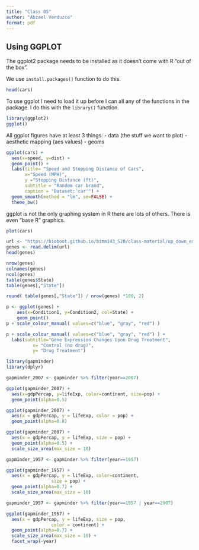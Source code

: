 ```yaml
---
title: "Class 05"
author: "Abzael Verduzco"
format: pdf
---
```


## Using GGPLOT

The ggplot2 package needs to be installed as it doesn't come with R "out of the box". 

We use `install.packages()` function to do this. 

```r
head(cars)
```

To use ggplot I need to load it up before I can all any of the functions in the package. I do this with the `library()` function. 

```r
library(ggplot2)
ggplot()
```

All ggplot figures have at least 3 things: 
- data (the stuff we want to plot)
- aesthetic mapping (aes values)
- geoms

```r
ggplot(cars) + 
  aes(x=speed, y=dist) + 
  geom_point() + 
  labs(title= "Speed and Stopping Distance of Cars",
       x="Speed (MPH)", 
       y ="Stopping Distance (ft)", 
       subtitle = "Random car brand", 
       caption = "Dataset:'car'") +
  geom_smooth(method = "lm", se=FALSE) + 
  theme_bw()
```

ggplot is not the only graphing system in R there are lots of others. There is even "base R" graphics. 

```r
plot(cars)
```

```r
url <- "https://bioboot.github.io/bimm143_S20/class-material/up_down_expression.txt"
genes <- read.delim(url)
head(genes)

nrow(genes)
colnames(genes)
ncol(genes)
table(genes$State)
table(genes[,"State"])

round( table(genes[,"State"]) / nrow(genes) *100, 2)

```

```r
p <- ggplot(genes) + 
    aes(x=Condition1, y=Condition2, col=State) +
    geom_point()
p + scale_colour_manual( values=c("blue", "gray", "red") )
```
```r
p + scale_colour_manual( values=c("blue", "gray", "red") ) +
  labs(subtitle="Gene Expression Changes Upon Drug Treatment", 
          x= "Control (no drug)", 
          y= "Drug Treatment")
```


```r
library(gapminder)
library(dplyr)

gapminder_2007 <- gapminder %>% filter(year==2007)

ggplot(gapminder_2007) + 
  aes(x=gdpPercap, y=lifeExp, color=continent, size=pop) + 
  geom_point(alpha=0.5)
```
```r
ggplot(gapminder_2007) + 
  aes(x = gdpPercap, y = lifeExp, color = pop) + 
  geom_point(alpha=0.8)
```

```r
ggplot(gapminder_2007) + 
  aes(x = gdpPercap, y = lifeExp, size = pop) +
  geom_point(alpha=0.5) + 
  scale_size_area(max_size = 10)
```

```r
gapminder_1957 <- gapminder %>% filter(year==1957)

ggplot(gapminder_1957) + 
  aes(x = gdpPercap, y = lifeExp, color=continent,
                 size = pop) +
  geom_point(alpha=0.7) + 
  scale_size_area(max_size = 10) 
```
```r
gapminder_1957 <- gapminder %>% filter(year==1957 | year==2007)

ggplot(gapminder_1957) + 
  aes(x = gdpPercap, y = lifeExp, size = pop,
                 color = continent) +
  geom_point(alpha=0.7) + 
  scale_size_area(max_size = 10) +
  facet_wrap(~year)
```

